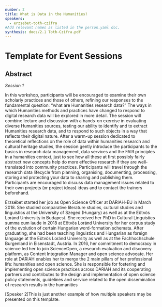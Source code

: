 ```yaml
---
number: 2
title: What is Data in the Humanities?
speakers:
  - erzsebet-toth-czifra
#Add relevant names as listed in the person.yaml doc.
synthesis: docs/2.1 Toth-Czifra.pdf
---
```


# Template for Event Sessions

## Abstract

_Session 1_

In this workshop, participants will be encouraged to examine their own scholarly
practices and those of others, refining our responses to the fundamental
question: “what are Humanities research data?” The ways in which Humanities
methods and practices have changed to respond to digital research data will be
explored in more detail. The session will combine lecture and discussion with a
hands-on exercise in evaluating diverse Humanities sources, testing our ability
to identify and to extract Humanities research data, and to respond to such
objects in a way that reflects their digital nature. After a warm-up session
dedicated to theoretical reflections on the role of data within humanities
research and cultural heritage studies, the session gently introduce the
participants to the basics in research data management, data services and the
FAIR principles in a humanities context, just to see how all these at first
possibly fairly abstract new concepts help do more effective research if they
are well-translated into community practices. Participants will travel through
the research data lifecycle from planning, organising, documenting, processing,
storing and protecting your data to sharing and publishing them. Participants
are encouraged to discuss data management issues related to their own projects
(or project ideas) ideas and to contact the trainers beforehand.

<Speakers>

<Speaker speaker="erzsebet-toth-czifra">

Erzsébet started her job as Open Science Officer at DARIAH-EU in March 2018. She
studied comparative literature studies, cultural studies and linguistics at the
University of Szeged (Hungary) as well as at the Eötvös Loránd University in
Budapest. She received her PhD in Cultural Linguistics summa cum laude in 2018
at Eötvös Loránd University for her corpus study of the evolution of certain
Hungarian word-formation schemata. After graduating, she had been teaching
linguistics and Hungarian as foreign language at the Eötvös Loránd University as
well as at the Fachhochschule Burgenland in Eisenstadt, Austria. In 2016, her
commitment to democracy in science led her to join ScienceOpen, a research
evaluation and discovery platform, as Content Integration Manager and open
science advocate. Her role at DARIAH enables her to merge the 2 main pillars of
her professional life: humanities and open science. She is responsible for
fostering and implementing open science practices across DARIAH and its
cooperating partners and contributes to the design and implementation of open
science policy statements, guidelines and service related to the open
dissemination of research results in the humanities

</Speaker>

<Speaker speaker="speaker-2">

[Speaker 2]This is just another example of how multiple speakers may be
presented on this template.

</Speaker>

</Speakers>

